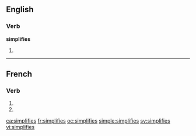 {{also|simplifiés}}
==English==

===Verb===
'''simplifies'''

# {{third-person singular of|[[simplify]]}}

----

==French==

===Verb===
{{fr-verb-form}}

# {{conjugation of|simplifier||2|s|pres|ind|lang=fr}}
# {{conjugation of|simplifier||2|s|pres|sub|lang=fr}}

[[ca:simplifies]]
[[fr:simplifies]]
[[oc:simplifies]]
[[simple:simplifies]]
[[sv:simplifies]]
[[vi:simplifies]]